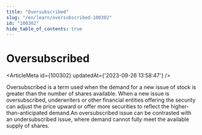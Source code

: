 ```yaml
---
title: "Oversubscribed"
slug: "/en/learn/oversubscribed-100302"
id: "100302"
hide_table_of_contents: true
---
```



# Oversubscribed

<ArticleMeta id={100302} updatedAt={'2023-09-26 13:58:47'} />
<div className='border-solid border-b border-t-0 my-4 border-[var(--ifm-color-gray-300)]' />

Oversubscribed is a term used when the demand for a new issue of stock is greater than the number of shares available. When a new issue is oversubscribed, underwriters or other financial entities offering the security can adjust the price upward or offer more securities to reflect the higher-than-anticipated demand.An oversubscribed issue can be contrasted with an undersubscribed issue, where demand cannot fully meet the available supply of shares.
